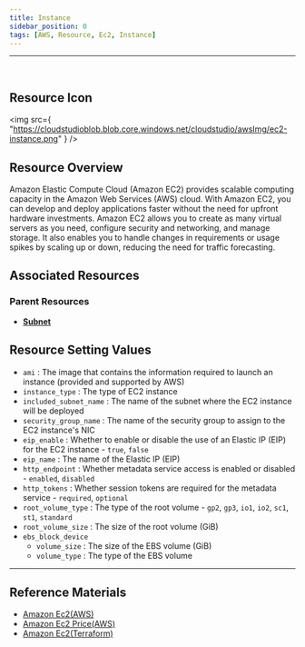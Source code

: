 ```yaml
---
title: Instance
sidebar_position: 0
tags: [AWS, Resource, Ec2, Instance]
---
```


<hr />
<br />

## Resource Icon

<img
    src={
        "https://cloudstudioblob.blob.core.windows.net/cloudstudio/awsImg/ec2-instance.png"
    }
/>

## Resource Overview

Amazon Elastic Compute Cloud (Amazon EC2) provides scalable computing capacity in the Amazon Web Services (AWS) cloud. 
With Amazon EC2, you can develop and deploy applications faster without the need for upfront hardware investments. 
Amazon EC2 allows you to create as many virtual servers as you need, configure security and networking, and manage storage. 
It also enables you to handle changes in requirements or usage spikes by scaling up or down, reducing the need for traffic forecasting.

## Associated Resources

### Parent Resources

-   [**Subnet**](https://docs.cstudio.app/docs/resource/aws/Vpc/Subnet)

## Resource Setting Values

-   `ami` : The image that contains the information required to launch an instance (provided and supported by AWS)
-   `instance_type` : The type of EC2 instance
-   `included_subnet_name` : The name of the subnet where the EC2 instance will be deployed
-   `security_group_name` : The name of the security group to assign to the EC2 instance's NIC
-   `eip_enable` : Whether to enable or disable the use of an Elastic IP (EIP) for the EC2 instance - `true`, `false`
-   `eip_name` : The name of the Elastic IP (EIP)
-   `http_endpoint` : Whether metadata service access is enabled or disabled - `enabled`, `disabled`
-   `http_tokens` : Whether session tokens are required for the metadata service - `required`, `optional`
-   `root_volume_type` : The type of the root volume - `gp2`, `gp3`, `io1`, `io2`, `sc1`, `st1`, `standard`
-   `root_volume_size` : The size of the root volume (GiB)
-   `ebs_block_device`
    -   `volume_size` : The size of the EBS volume (GiB)
    -   `volume_type` : The type of the EBS volume

---

## Reference Materials

-   [Amazon Ec2(AWS)](https://docs.aws.amazon.com/ko_kr/AWSEC2/latest/UserGuide/concepts.html)
-   [Amazon Ec2 Price(AWS)](https://aws.amazon.com/ko/ec2/pricing/)
-   [Amazon Ec2(Terraform)](https://registry.terraform.io/providers/hashicorp/aws/latest/docs/resources/ebs_default_kms_key)
